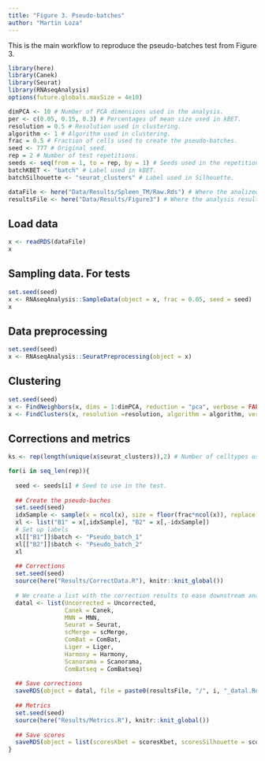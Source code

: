 ```yaml
---
title: "Figure 3. Pseudo-batches"
author: "Martin Loza"
---
```


This is the main workflow to reproduce the pseudo-batches test from Figure 3.

```r
library(here)
library(Canek)
library(Seurat)
library(RNAseqAnalysis)
options(future.globals.maxSize = 4e10)

dimPCA <- 10 # Number of PCA dimensions used in the analysis.
per <- c(0.05, 0.15, 0.3) # Percentages of mean size used in kBET.
resolution = 0.5 # Resolution used in clustering.
algorithm <- 1 # Algorithm used in clustering.
frac = 0.5 # Fraction of cells used to create the pseudo-batches.
seed <- 777 # Original seed.
rep = 2 # Number of test repetitions.
seeds <- seq(from = 1, to = rep, by = 1) # Seeds used in the repetitions.
batchKBET <- "batch" # Label used in kBET.
batchSilhouette <- "seurat_clusters" # Label used in Silhouette.

dataFile <- here("Data/Results/Spleen_TM/Raw.Rds") # Where the analized data is storage. 
resultsFile <- here("Data/Results/Figure3") # Where the analysis results are storage.
```

## Load data

```r
x <- readRDS(dataFile)
x
```

## Sampling data. For tests

```r
set.seed(seed)
x <- RNAseqAnalysis::SampleData(object = x, frac = 0.05, seed = seed)
x
```

## Data preprocessing

```r
set.seed(seed)
x <- RNAseqAnalysis::SeuratPreprocessing(object = x)
```

## Clustering

```r
set.seed(seed)
x <- FindNeighbors(x, dims = 1:dimPCA, reduction = "pca", verbose = FALSE)
x <- FindClusters(x, resolution =resolution, algorithm = algorithm, verbose = FALSE)
```

## Corrections and metrics

```r
ks <- rep(length(unique(x$seurat_clusters)),2) # Number of celltypes used in scMerge.

for(i in seq_len(rep)){
  
  seed <- seeds[i] # Seed to use in the test.
  
  ## Create the pseudo-baches
  set.seed(seed)
  idxSample <- sample(x = ncol(x), size = floor(frac*ncol(x)), replace = FALSE)
  xl <- list("B1" = x[,idxSample], "B2" = x[,-idxSample])
  # Set up labels
  xl[["B1"]]$batch <- "Pseudo_batch_1"
  xl[["B2"]]$batch <- "Pseudo_batch_2"
  xl
  
  ## Corrections
  set.seed(seed)
  source(here("Results/CorrectData.R"), knitr::knit_global())
  
  # We create a list with the correction results to ease downstream analyses.
  datal <- list(Uncorrected = Uncorrected,
                Canek = Canek,
                MNN = MNN,
                Seurat = Seurat,
                scMerge = scMerge, 
                ComBat = ComBat, 
                Liger = Liger, 
                Harmony = Harmony, 
                Scanorama = Scanorama, 
                ComBatseq = ComBatseq)
  
  ## Save corrections
  saveRDS(object = datal, file = paste0(resultsFile, "/", i, "_datal.Rds"))
  
  ## Metrics
  set.seed(seed)
  source(here("Results/Metrics.R"), knitr::knit_global())
  
  ## Save scores
  saveRDS(object = list(scoresKbet = scoresKbet, scoresSilhouette = scoresSilhouette), file =  paste0(resultsFile, "/", i, "_scores.RDS"))
}
```